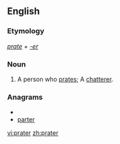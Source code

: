 ==English==

===Etymology===
''[[prate]] + [[-er]]''

===Noun===
{{en-noun}}

# A person who [[prate]]s; A [[chatterer]].

===Anagrams===
* {{alphagram|aeprrt}}
* [[parter#English|parter]]

[[vi:prater]]
[[zh:prater]]